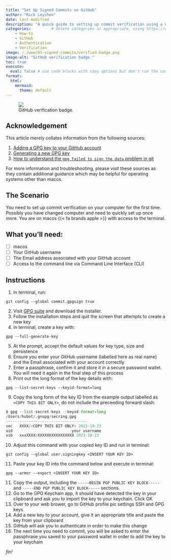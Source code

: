 ```yaml
---
title: "Set Up Signed Commits on GitHub"
author: "Rich Leyshon"
date: last-modified
description: "A quick guide to setting up commit verification using a GPG key."
categories:         # delete categories as appropriate. using https://diataxis.fr/ documentation definitions.
    - How-to
    - GitHub
    - Authentication
    - Verification
image: /./www/05-signed-commits/verified-badge.png
image-alt: "GitHub verification badge."
toc: true 
execute: 
  eval: false # use code blocks with copy options but don't run the code
format:
  html:
    mermaid:
      theme: default
---
```

<figure class=center>
  <img class="shaded_box" src="/./www/05-signed-commits/verified-badge.png"></img>
  <figcaption>GitHub verification badge.</figcaption>
</figure>

## Acknowledgement

This article merely collates information from the following sources:

1. [Adding a GPG key to your GitHub account](https://docs.github.com/en/authentication/managing-commit-signature-verification/adding-a-gpg-key-to-your-github-account)
2. [Generating a new GPG key](https://docs.github.com/en/authentication/managing-commit-signature-verification/generating-a-new-gpg-key)
3. [How to understand the `gpg failed to sign the data` problem in git](https://gist.github.com/paolocarrasco/18ca8fe6e63490ae1be23e84a7039374)

For more information and troubleshooting, please visit these sources as they
contain additional guidance which may be helpful for operating systems other
than macos.

## The Scenario

You need to set up commit verification on your computer for the first time.
Possibly you have changed computer and need to quickly set up once more. You
are on macos {{< fa brands apple >}} with access to the terminal.

## What you'll need:

- [ ] macos
- [ ] Your GitHub username
- [ ] The Email address associated with your GitHub account
- [ ] Access to the command line via Command Line Interface (CLI)

## Instructions

1. In terminal, run:
```.python
git config --global commit.gpgsign true
```
2. Visit [GPG suite](https://gpgtools.org/) and download the installer. 
3. Follow the installation steps and quit the screen that attempts to create a
new key
4. In terminal, create a key with:
```.python
gpg --full-generate-key
```
5. At the prompt, accept the default values for key type, size and persistence
6. Ensure you enter your GitHub username (labelled here as real name) and the
Email associated with your account correctly
7. Enter a passphrase, confirm it and store it in a secure password wallet. You
will need it again in the final step of this process
8. Print out the long format of the key details with:
```.python
gpg --list-secret-keys --keyid-format=long
```
9. Copy the long form of the key ID from the example output labelled as
`<COPY THIS BIT ONLY>`, do not include the preceeding forward slash:
```python
$ gpg --list-secret-keys --keyid-format=long
/Users/hubot/.gnupg/secring.gpg
------------------------------------
sec   XXXX/<COPY THIS BIT ONLY> 2023-10-23 
uid                          your username
ssb   xxxXXXX/XXXXXXXXXXXXXXXX 2023-10-23

```
10. Adjust this command with your copied key ID and run in terminal:
```.python
git config --global user.signingkey <INSERT YOUR KEY ID>

```
11. Paste your key ID into the command below and execute in terminal: 
```.python
gpg --armor --export <INSERT YOUR KEY ID>
```
11. Copy the output, including the `-----BEGIN PGP PUBLIC KEY BLOCK-----`  and
`-----END PGP PUBLIC KEY BLOCK-----` sections.
12. Go to the GPG Keychain app, it should have detected the key in your
clipboard and ask you to import the key to your keychain. Click OK
13. Over to your web brower, go to GitHub <i class="fa-solid fa-arrow-right"></i> profile pic <i class="fa-solid fa-arrow-right"></i> settings <i class="fa-solid fa-arrow-right"></i> SSH and GPG keys
14. Add a new key to your account, give it an appropriate title and paste the
key from your clipboard
15. GitHub will ask you to authenticate in order to make this change
16. The next time you need to commit, you will be asked to enter the passphrase
you saved to your password wallet in order to add the key to your keychain

<p id=fin><i>fin!</i></p>
